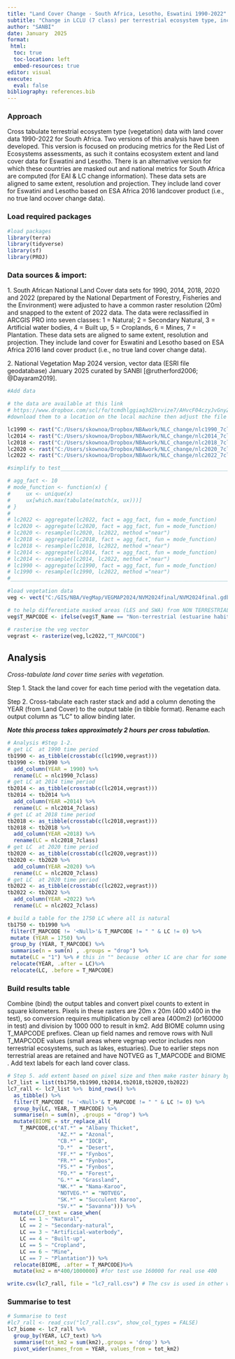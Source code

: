 ```yaml
---
title: "Land Cover Change - South Africa, Lesotho, Eswatini 1990-2022"
subtitle: "Change in LCLU (7 class) per terrestrial ecosystem type, including Eswatini and Lesotho"
author: "SANBI"
date: January  2025
format: 
 html:
  toc: true
  toc-location: left
  embed-resources: true
editor: visual
execute: 
  eval: false
bibliography: references.bib
---
```


### Approach

Cross tabulate terrestrial ecosystem type (vegetation) data with land cover data 1990-2022 for South Africa. Two versions of this analysis have been developed. This version is focused on producing metrics for the Red List of Ecosystems assessments, as such it contains ecosystem extent and land cover data for Eswatini and Lesotho. There is an alternative version for which these countries are masked out and national metrics for South Africa are computed (for EAI & LC change information). These data sets are aligned to same extent, resolution and projection. They include land cover for Eswatini and Lesotho based on ESA Africa 2016 landcover product (i.e., no true land ocover change data).

### Load required packages

```r
#load packages  
library(terra) 
library(tidyverse)
library(sf)
library(PROJ)

```

### Data sources & import:

1\. South African National Land Cover data sets for 1990, 2014, 2018, 2020 and 2022 (prepared by the National Department of Forestry, Fisheries and the Environment) were adjusted to have a common raster resolution (20m) and snapped to the extent of 2022 data. The data were reclassified in ARCGIS PRO into seven classes: 1 = Natural; 2 = Secondary Natural, 3 = Artificial water bodies, 4 = Built up, 5 = Croplands, 6 = Mines, 7 = Plantation. These data sets are aligned to same extent, resolution and projection. They include land cover for Eswatini and Lesotho based on ESA Africa 2016 land cover product (i.e., no true land cover change data).

2\. National Vegetation Map 2024 version, vector data (ESRI file geodatabase) January 2025 curated by SANBI [@rutherford2006; @Dayaram2019].

```r

#Add data 

# the data are available at this link 
# https://www.dropbox.com/scl/fo/tcmdhlggiaq3d2brvize7/AHvcF04czyJvGnyZSwqfK5w?rlkey=ua3ollzupol34ditiqqvsdcw0&dl=0 
#download them to a location on the local machine then adjust the file paths as required  

lc1990 <- rast("C:/Users/skownoa/Dropbox/NBAwork/NLC_change/nlc1990_7class.tif") 
lc2014 <- rast("C:/Users/skownoa/Dropbox/NBAwork/NLC_change/nlc2014_7class.tif")
lc2018 <- rast("C:/Users/skownoa/Dropbox/NBAwork/NLC_change/nlc2018_7class.tif")
lc2020 <- rast("C:/Users/skownoa/Dropbox/NBAwork/NLC_change/nlc2020_7class.tif")
lc2022 <- rast("C:/Users/skownoa/Dropbox/NBAwork/NLC_change/nlc2022_7class.tif")

#simplify to test__________________________________________________________

# agg_fact <- 10
# mode_function <- function(x) {
#     ux <- unique(x)
#     ux[which.max(tabulate(match(x, ux)))]
# }
# 
# lc2022 <- aggregate(lc2022, fact = agg_fact, fun = mode_function)
# lc2020 <- aggregate(lc2020, fact = agg_fact, fun = mode_function)
# lc2020 <- resample(lc2020, lc2022, method ="near")
# lc2018 <- aggregate(lc2018, fact = agg_fact, fun = mode_function)
# lc2018 <- resample(lc2018, lc2022, method ="near")
# lc2014 <- aggregate(lc2014, fact = agg_fact, fun = mode_function)
# lc2014 <- resample(lc2014, lc2022, method ="near")
# lc1990 <- aggregate(lc1990, fact = agg_fact, fun = mode_function)
# lc1990 <- resample(lc1990, lc2022, method ="near")
#____________________________________________________________________________

#load vegetation data 
veg <- vect("C:/GIS/NBA/VegMap/VEGMAP2024/NVM2024final/NVM2024final.gdb", "NVM2024Final_IEM5_12_07012025")

# to help differentiate masked areas (LES and SWA) from NON TERRESTRIAL areas add "NOTVEG" to T_MAPCODE where T_NAME = "Non-Terrestrial*"
veg$T_MAPCODE <- ifelse(veg$T_Name == "Non-terrestrial (estuarine habitat)" | veg$T_Name == "Non-terrestrial (Aquatic)", "NOTVEG", veg$T_MAPCODE) 

# rasterise the veg vector
vegrast <- rasterize(veg,lc2022,"T_MAPCODE") 

```

## Analysis

*Cross-tabulate land cover time series with vegetation.*

Step 1. Stack the land cover for each time period with the vegetation data.

Step 2. Cross-tabulate each raster stack and add a column denoting the YEAR (from Land Cover) to the output table (in tibble format). Rename each output column as "LC" to allow binding later.

***Note this process takes approximately 2 hours per cross tabulation.***

```r
# Analysis #Step 1-2.  
# get LC  at 1990 time period
tb1990 <- as_tibble(crosstab(c(lc1990,vegrast)))  
tb1990 <- tb1990 %>% 
  add_column(YEAR = 1990) %>% 
  rename(LC = nlc1990_7class) 
# get LC at 2014 time period
tb2014 <- as_tibble(crosstab(c(lc2014,vegrast)))  
tb2014 <- tb2014 %>% 
  add_column(YEAR =2014) %>% 
  rename(LC = nlc2014_7class) 
# get LC at 2018 time period
tb2018 <- as_tibble(crosstab(c(lc2018,vegrast)))  
tb2018 <- tb2018 %>% 
  add_column(YEAR =2018) %>% 
  rename(LC = nlc2018_7class)  
# get LC  at 2020 time period
tb2020 <- as_tibble(crosstab(c(lc2020,vegrast)))  
tb2020 <- tb2020 %>% 
  add_column(YEAR =2020) %>% 
  rename(LC = nlc2020_7class) 
# get LC  at 2020 time period
tb2022 <- as_tibble(crosstab(c(lc2022,vegrast)))  
tb2022 <- tb2022 %>% 
  add_column(YEAR =2022) %>% 
  rename(LC = nlc2022_7class) 

# build a table for the 1750 LC where all is natural
tb1750 <- tb1990 %>%
 filter(T_MAPCODE != '<Null>'& T_MAPCODE != " " & LC != 0) %>%
 mutate (YEAR = 1750) %>%
 group_by (YEAR, T_MAPCODE) %>%
 summarise(n = sum(n) , .groups = "drop") %>%
 mutate(LC = "1") %>% # this in "" because  other LC are char for some reason
 relocate(YEAR, .after = LC)%>%
 relocate(LC, .before = T_MAPCODE)

```

### Build results table

Combine (bind) the output tables and convert pixel counts to extent in square kilometers. Pixels in these rasters are 20m x 20m (400 x400 in the test), so conversion requires multiplication by cell area (400m2) (or160000 in test) and division by 1000 000 to result in km2. Add BIOME column using T_MAPCODE prefixes. Clean up field names and remove rows with Null T_MAPCODE values (small areas where vegmap vector includes non terrestrial ecosystems, such as lakes, estuaries). Due to earlier steps non terrestrial areas are retained and have NOTVEG as T_MAPCODE and BIOME . Add text labels for each land cover class.

```r
# Step 5. add extent based on pixel size and then make raster binary by changing 4 to 2 (not natural pixels) and 3 to 1 (natural pixels) 
lc7_list = list(tb1750,tb1990,tb2014,tb2018,tb2020,tb2022) 
lc7_rall <- lc7_list %>%  bind_rows() %>%   
  as_tibble() %>% 
  filter(T_MAPCODE != '<Null>'& T_MAPCODE != " " & LC != 0) %>%
  group_by(LC, YEAR, T_MAPCODE) %>%
  summarise(n = sum(n), .groups = "drop") %>%
  mutate(BIOME = str_replace_all(
    T_MAPCODE,c("AT.*" = "Albany Thicket",
                "AZ.*" = "Azonal",
                "CB.*" = "IOCB", 
                "D.*"  = "Desert",
                "FF.*" = "Fynbos", 
                "FR.*" = "Fynbos",
                "FS.*" = "Fynbos",
                "FO.*" = "Forest", 
                "G.*" = "Grassland",
                "NK.*" = "Nama-Karoo", 
                "NOTVEG.*" = "NOTVEG",
                "SK.*" = "Succulent Karoo",
                "SV.*" = "Savanna"))) %>%
  mutate(LC7_text = case_when(
    LC == 1 ~ "Natural", 
    LC == 2 ~ "Secondary-natural", 
    LC == 3 ~ "Artificial-waterbody", 
    LC == 4 ~ "Built-up", 
    LC == 5 ~ "Cropland", 
    LC == 6 ~ "Mine",
    LC == 7 ~ "Plantation")) %>%
  relocate(BIOME, .after = T_MAPCODE)%>%
  mutate(km2 = n*400/1000000) #for test use 160000 for real use 400

write.csv(lc7_rall, file = "lc7_rall.csv") # The csv is used in other workflows (consider using .rds format for within R sharing as it maintains tibble formatting) 
```

### Summarise to test

```r
# Summarise to test
#lc7_rall <- read_csv("lc7_rall.csv", show_col_types = FALSE)
lc7_biome <- lc7_rall %>%   
  group_by(YEAR, LC7_text) %>%
  summarise(tot_km2 = sum(km2),.groups = 'drop') %>%
  pivot_wider(names_from = YEAR, values_from = tot_km2)


```
